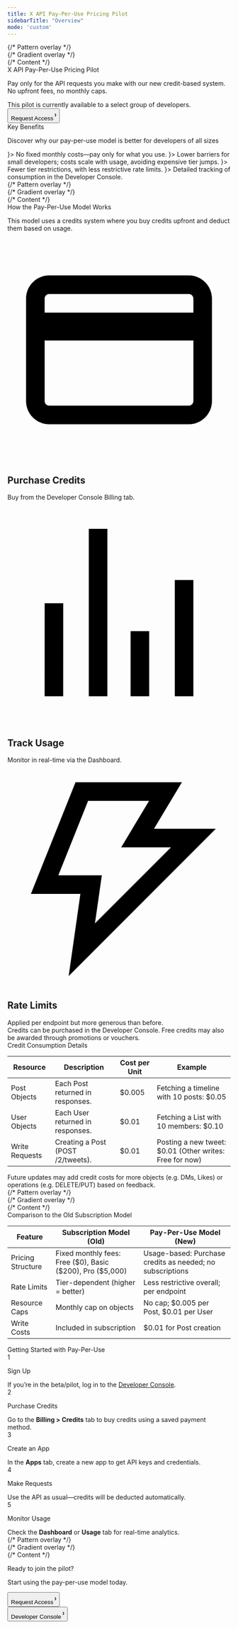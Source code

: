 ```yaml
---
title: X API Pay-Per-Use Pricing Pilot
sidebarTitle: "Overview"
mode: 'custom'
---
```



<div
  className="relative w-full flex items-center justify-center"
  style={{
    minHeight: '28rem',
    backgroundColor: 'black',
  }}
>
  {/* Pattern overlay */}
  <div 
    style={{
      position: 'absolute',
      top: 0,
      left: 0,
      right: 0,
      bottom: 0,
      backgroundImage: 'linear-gradient(to right, rgba(71,85,105,0.15) 1px, transparent 1px), linear-gradient(to bottom, rgba(71,85,105,0.15) 1px, transparent 1px)',
      backgroundSize: '40px 40px',
      maskImage: 'linear-gradient(to bottom, transparent 0%, black 10%, black 90%, transparent 100%)',
      WebkitMaskImage: 'linear-gradient(to bottom, transparent 0%, black 10%, black 90%, transparent 100%)',
      pointerEvents: 'none'
    }}
  />
  {/* Gradient overlay */}
  <div 
    style={{
      position: 'absolute',
      top: 0,
      left: 0,
      right: 0,
      bottom: 0,
      background: 'radial-gradient(circle at 50% 60%, rgba(236,72,153,0.15) 0%, rgba(168,85,247,0.05) 40%, transparent 70%)',
      pointerEvents: 'none'
    }}
  />
  {/* Content */}
  <div style={{ position: 'relative', textAlign: 'center', padding: '0 1rem', maxWidth: '56rem', zIndex: 1 }}>
    <div className="text-white font-branded text-hero">
      X API Pay-Per-Use Pricing Pilot
    </div>
    <p
      className="text-gray-300 text-center"
      style={{
        marginTop: '1rem',
        fontWeight: '400',
        fontSize: '16px',
        marginBottom: '1rem',
      }}
    >
      Pay only for the API requests you make with our new credit-based system. No upfront fees, no monthly caps.
    </p>
    <div className="flex items-center justify-center"
        style={{
            marginBottom: '1.25rem',
        }}>
      <Info>This pilot is currently available to a select group of developers.</Info>
    </div>
    <div className="flex items-center justify-center">
      <div className="not-prose group">
        <a href="/pilot-application" >
        <button className="flex items-center space-x-2.5 py-4 px-8 bg-primary-dark dark:bg-white text-lg text-white dark:text-gray-950 rounded-xl group-hover:opacity-[0.9] font-medium">
            <span>Request Access</span>
            <svg width="3" height="24" viewBox="0 -9 3 24" class="h-6 rotate-0 overflow-visible"><path d="M0 0L3 3L0 6" fill="none" stroke="currentColor" stroke-width="1.5" stroke-linecap="round"></path></svg>
        </button>
        </a>
    </div>
    </div>
  </div>
</div>

<div
  className="relative w-full flex flex-col items-center justify-center"
  style={{paddingTop: '6rem', paddingBottom: '6rem', maxWidth: '70rem', marginLeft: 'auto',
   marginRight: 'auto', paddingLeft: '1.25rem',
   paddingRight: '1.25rem', backgroundColor: 'black' }}
>
  <div
    className="text-gray-900 dark:text-gray-200 font-branded"
    style={{
     textAlign: 'center',
     fontSize: '24px',
     fontWeight: '400'
    }}
  >
    Key Benefits
  </div>
    <p
    className="text-white text-center"
    style={{
        marginTop: '1rem',
        fontWeight: '400',
        fontSize: '16px',
        marginBottom: '1rem',
    }}
    >
    Discover why our pay-per-use model is better for developers of all sizes
    </p>
    <Columns cols={2}>
        <Card title="Flexibility" icon={<svg viewBox="0 0 24 24" aria-hidden="true" className="w-6 h-6" style={{color: '#ffffff'}}><g><path d="M13.161 7.21V5.8h-2v1.446c-.304.056-.587.137-.847.243-.555.217-.984.533-1.287.95-.295.415-.442.905-.442 1.468 0 1.508.87 2.444 2.613 2.808l1.274.273c.477.096.81.217 1 .364.192.147.287.377.287.69 0 .32-.143.567-.43.74-.285.165-.658.247-1.117.247-.58 0-1.088-.134-1.521-.403-.425-.268-.771-.641-1.04-1.118l-1.69 1.287c.355.633.893 1.131 1.612 1.495.477.233 1.007.39 1.588.47v1.44h2v-1.452c.386-.06.737-.157 1.053-.289.58-.251 1.023-.602 1.326-1.053.312-.45.468-.975.468-1.573 0-.78-.212-1.386-.637-1.82-.416-.433-1.057-.745-1.924-.936l-1.378-.286c-.485-.113-.828-.247-1.027-.403-.2-.156-.3-.368-.3-.637 0-.268.122-.48.365-.637.251-.164.59-.247 1.014-.247.52 0 .997.117 1.43.351.433.234.78.564 1.04.988l1.456-1.339c-.355-.563-.862-.988-1.521-1.274-.418-.187-.873-.315-1.365-.383z" fill="currentColor"></path><path clipRule="evenodd" d="M23 12c0 6.075-4.925 11-11 11S1 18.075 1 12 5.925 1 12 1s11 4.925 11 11zm-2 0c0 4.97-4.03 9-9 9s-9-4.03-9-9 4.03-9 9-9 9 4.03 9 9z" fillRule="evenodd" fill="currentColor"></path></g></svg>}>
            No fixed monthly costs—pay only for what you use.
        </Card>
        <Card title="Accessibility" icon={<svg viewBox="0 0 24 24" aria-hidden="true" className="w-6 h-6" style={{color: '#ffffff'}}><g><path fill="currentColor" d="M5.73 12.02c-.03.04-.05.07-.08.1-1.26 1.6-2.04 3.63-2.42 5.88H.65l.1-1.09c.13-1.4.57-2.62 1.35-3.51.8-.91 1.89-1.4 3.15-1.4.16 0 .32.01.48.02zM23.35 18l-.1-1.09c-.13-1.4-.57-2.62-1.35-3.51-.8-.91-1.89-1.4-3.15-1.4-.16 0-.32.01-.48.02.08.1.16.2.24.31 1.17 1.56 1.9 3.51 2.26 5.67h2.58zM12 11c-1.94 0-3.59.86-4.78 2.36-1.26 1.59-2 3.86-2.22 6.56L4.92 21h14.16L19 19.92c-.21-2.62-.91-4.82-2.09-6.39C15.7 11.92 14.02 11 12 11zm0-8c-1.93 0-3.5 1.57-3.5 3.5S10.07 10 12 10s3.5-1.57 3.5-3.5S13.93 3 12 3zM5.25 5.5C3.73 5.5 2.5 6.73 2.5 8.25S3.73 11 5.25 11 8 9.77 8 8.25 6.77 5.5 5.25 5.5zm13.5 0C17.23 5.5 16 6.73 16 8.25S17.23 11 18.75 11s2.75-1.23 2.75-2.75-1.23-2.75-2.75-2.75z"></path></g></svg>}>
            Lower barriers for small developers; costs scale with usage, avoiding expensive tier jumps.
        </Card>
        <Card title="Expanded Access" icon={<svg viewBox="0 0 24 24" aria-hidden="true" className="w-6 h-6" style={{color: '#ffffff'}}><g><path fill="currentColor" d="M11.4 2.041c-1.14.14-2.202.673-3.01 1.514-.65.676-1.079 1.491-1.295 2.465-.058.259-.075.584-.093 1.713L6.98 9.126l-.26.091c-1.37.48-2.35 1.599-2.637 3.01C4.004 12.615 4 12.76 4 15.5s.004 2.885.083 3.273c.228 1.119.902 2.078 1.873 2.663.329.199.854.396 1.287.485.375.076.557.079 4.757.079s4.382-.003 4.757-.079c1.36-.278 2.436-1.166 2.947-2.433.075-.188.173-.516.217-.731.074-.367.079-.554.079-3.257s-.005-2.89-.079-3.257c-.293-1.437-1.284-2.563-2.676-3.039-.568-.195-.77-.204-4.638-.204H8.993l.016-1.27c.016-1.212.021-1.285.115-1.591.294-.956 1.063-1.724 2.015-2.014.416-.126 1.215-.142 1.614-.031.73.202 1.358.655 1.76 1.269.153.235.234.417.427.969.311.883 1.586.875 1.873-.013.087-.269.085-.351-.018-.716-.229-.82-.635-1.498-1.27-2.123-.753-.741-1.595-1.199-2.541-1.382-.402-.077-1.185-.105-1.584-.057m5.123 9.032c.689.18 1.272.787 1.418 1.476.085.399.085 5.503 0 5.902-.078.37-.231.64-.541.953-.281.286-.546.442-.908.536-.343.09-8.641.09-8.984 0-.685-.178-1.259-.746-1.435-1.417-.061-.236-.069-.546-.071-2.995-.002-3.045 0-3.076.263-3.514.281-.471.723-.813 1.212-.941.241-.063.625-.068 4.523-.068s4.282.005 4.523.068m-4.828 1.984c-.229.072-.439.242-.567.459l-.108.184v3.606l.121.197c.402.653 1.316.653 1.718 0l.121-.197V13.7l-.108-.184c-.244-.415-.722-.601-1.177-.459"></path></g></svg>}>
            Fewer tier restrictions, with less restrictive rate limits.
        </Card>
        <Card title="Transparency" icon={<svg viewBox="0 0 24 24" aria-hidden="true" className="w-6 h-6" style={{color: '#ffffff'}}><g><path fill="currentColor" d="M12 21c-7.605 0-10.804-8.296-10.937-8.648L.932 12l.131-.352C1.196 11.295 4.394 3 12 3s10.804 8.296 10.937 8.648l.131.352-.131.352C22.804 12.705 19.606 21 12 21zm-8.915-9c.658 1.467 3.5 7 8.915 7s8.257-5.533 8.915-7c-.658-1.467-3.5-7-8.915-7s-8.257 5.533-8.915 7zM12 16c-2.206 0-4-1.794-4-4s1.794-4 4-4 4 1.794 4 4-1.794 4-4 4zm0-6c-1.103 0-2 .897-2 2s.897 2 2 2 2-.897 2-2-.897-2-2-2z"></path></g></svg>}>
            Detailed tracking of consumption in the Developer Console.
        </Card>
    </Columns>
</div>

<div
  className="relative w-full flex flex-col items-center justify-center"
  style={{
    paddingTop: '6rem',
    paddingBottom: '6rem',
    marginLeft: 'auto',
    marginRight: 'auto',
    paddingLeft: '1.25rem',
    paddingRight: '1.25rem',
    minHeight: '28rem',
    backgroundColor: 'black',
  }}
>
  {/* Pattern overlay */}
  <div 
    style={{
      position: 'absolute',
      top: 0,
      left: 0,
      right: 0,
      bottom: 0,
      backgroundImage: 'radial-gradient(circle, rgba(71,85,105,0.15) 1px, transparent 1px)',
      backgroundSize: '50px 50px',
      maskImage: 'linear-gradient(to bottom, transparent 0%, black 10%, black 90%, transparent 100%)',
      WebkitMaskImage: 'linear-gradient(to bottom, transparent 0%, black 10%, black 90%, transparent 100%)',
      pointerEvents: 'none'
    }}
  />
  {/* Gradient overlay */}
  <div 
    style={{
      position: 'absolute',
      top: 0,
      left: 0,
      right: 0,
      bottom: 0,
      background: 'radial-gradient(circle at 25% 40%, rgba(236,72,153,0.08) 0%, rgba(168,85,247,0.02) 50%, transparent 100%), radial-gradient(circle at 75% 60%, rgba(168,85,247,0.08) 0%, rgba(236,72,153,0.02) 50%, transparent 100%)',
      pointerEvents: 'none'
    }}
  />
  {/* Content */}
  <div style={{ position: 'relative', maxWidth: '70rem', zIndex: 1 }}>
    <div
      className="text-gray-900 dark:text-gray-200 font-branded"
      style={{
        textAlign: 'center',
        fontSize: '24px',
        fontWeight: '400'
      }}
    >
      How the Pay-Per-Use Model Works
    </div>
    <p
      className="text-white text-center"
      style={{
        marginTop: '1rem',
        fontWeight: '400',
        fontSize: '16px',
        marginBottom: '1rem',
      }}
    >
      This model uses a credits system where you buy credits upfront and deduct them based on usage.
    </p>
    <Columns cols={3}>
    <div class="card block font-normal group relative my-2 ring-2 ring-transparent rounded-2xl bg-transparent dark:bg-background-transparent border-none dark:border-none overflow-hidden w-full">
  <div class="px-6 py-5 relative flex items-center gap-x-3" data-component-part="card-content-container">
    <div class="h-10 w-10 flex items-center justify-center text-gray-800 fill-gray-800 dark:text-gray-100 dark:fill-gray-100" style={{backgroundColor: '#ffffff', borderRadius: '0.5rem'}} data-component-part="card-icon">
      <svg viewBox="0 0 24 24" aria-hidden="true" class="w-6 h-6">
        <g>
          <path d="M19.502 4h-15c-1.381 0-2.5 1.12-2.5 2.5v11c0 1.38 1.119 2.5 2.5 2.5h15c1.381 0 2.5-1.12 2.5-2.5v-11c0-1.38-1.119-2.5-2.5-2.5zm.5 13.5c0 .28-.224.5-.5.5h-15c-.276 0-.5-.22-.5-.5V11h16v6.5zm0-9.5h-16V6.5c0-.28.224-.5.5-.5h15c.276 0 .5.22.5.5V8z"></path>
        </g>
      </svg>
    </div>
    <div>
      <h2 class="not-prose font-semibold text-base text-gray-800 dark:text-white" contenteditable="false" data-component-part="card-title">Purchase Credits</h2>
      <div class="prose font-normal text-sm text-gray-600 dark:text-gray-400 leading-6 mt-0" data-component-part="card-content">
        <span data-as="p">Buy from the Developer Console Billing tab.</span>
      </div>
    </div>
  </div>
</div>

<div class="card block font-normal group relative my-2 ring-2 ring-transparent rounded-2xl bg-transparent dark:bg-background-transparent border-none dark:border-none overflow-hidden w-full">
  <div class="px-6 py-5 relative flex items-center gap-x-3" data-component-part="card-content-container">
    <div class="h-10 w-10 flex items-center justify-center text-gray-800 fill-gray-800 dark:text-gray-100 dark:fill-gray-100" style={{backgroundColor: '#ffffff', borderRadius: '0.5rem'}} data-component-part="card-icon">
      <div class="flex items-center justify-center">
        <svg viewBox="0 0 24 24" aria-hidden="true" class="w-6 h-6">
          <g>
            <path d="M8.75 21V3h2v18h-2zM18 21V8.5h2V21h-2zM4 21l.004-10h2L6 21H4zm9.248 0v-7h2v7h-2z"></path>
          </g>
        </svg>
      </div>
    </div>
    <div>
      <h2 class="not-prose font-semibold text-base text-gray-800 dark:text-white" contenteditable="false" data-component-part="card-title">Track Usage</h2>
      <div class="prose font-normal text-sm text-gray-600 dark:text-gray-400 leading-6 mt-0" data-component-part="card-content">
        <span data-as="p">Monitor in real-time via the Dashboard.</span>
      </div>
    </div>
  </div>
</div>

<div class="card block font-normal group relative my-2 ring-2 ring-transparent rounded-2xl bg-transparent dark:bg-background-transparent border-none dark:border-none overflow-hidden w-full">
  <div class="px-6 py-5 relative flex items-center gap-x-3" data-component-part="card-content-container">
    <div class="h-10 w-10 flex items-center justify-center text-gray-800 fill-gray-800 dark:text-gray-100 dark:fill-gray-100" style={{backgroundColor: '#ffffff', borderRadius: '0.5rem'}} data-component-part="card-icon">
      <svg viewBox="0 0 24 24" aria-hidden="true" class="w-6 h-6">
        <g>
          <path d="M7.323 2h11.443l-3 5h6.648L6.586 22.83 7.847 14H2.523l4.8-12zm1.354 2l-3.2 8h4.676l-.739 5.17L17.586 9h-5.352l3-5H8.677z"></path>
        </g>
      </svg>
    </div>
    <div>
      <h2 class="not-prose font-semibold text-base text-gray-800 dark:text-white" contenteditable="false" data-component-part="card-title">Rate Limits</h2>
      <div class="prose font-normal text-sm text-gray-600 dark:text-gray-400 leading-6 mt-0" data-component-part="card-content">
        <span data-as="p">Applied per endpoint but more generous than before.</span>
      </div>
    </div>
  </div>
</div>
    </Columns>
    <div className="flex items-center justify-center">
      <Info>Credits can be purchased in the Developer Console. Free credits may also be awarded through promotions or vouchers.</Info>
    </div>
  </div>
</div>

<div
  className="relative w-full flex flex-col items-center justify-center"
  style={{paddingTop: '6rem', paddingBottom: '6rem', maxWidth: '70rem', marginLeft: 'auto',
   marginRight: 'auto', paddingLeft: '1.25rem',
   paddingRight: '1.25rem', backgroundColor: 'black' }}
>
<div style={{maxWidth: '70rem'}}>
  <div
    className="text-gray-900 dark:text-gray-200 font-branded"
    style={{
     textAlign: 'center',
     fontSize: '24px',
     fontWeight: '400'
    }}
  >
    Credit Consumption Details
  </div>
<div 
  className="rounded-lg overflow-hidden border border-zinc-500/20"
  style={{ marginTop: '1rem' }}
>
  <table className="w-full text-left text-white" style={{maxWidth: '70rem'}}>
    <thead className="bg-zinc-500/10 backdrop-blur-md border-b border-gray-500">
      <tr>
        <th className="p-4 font-semibold text-white">Resource</th>
        <th className="p-4 font-semibold text-white">Description</th>
        <th className="p-4 font-semibold text-white">Cost per Unit</th>
        <th className="p-4 font-semibold text-white">Example</th>
      </tr>
    </thead>
    <tbody>
      <tr className="hover:bg-gray-900/50 transition-colors">
        <td className="p-4 border-b border-gray-500">
          <span className="font-bold text-white">Post Objects</span>
        </td>
        <td className="p-4 border-b border-gray-500">
          Each Post returned in responses.
        </td>
        <td className="p-4 border-b border-gray-500">&dollar;0.005</td>
        <td className="p-4 border-b border-gray-500">
          Fetching a timeline with 10 posts: &dollar;0.05
        </td>
      </tr>
      <tr className="hover:bg-gray-900/50 transition-colors">
        <td className="p-4 border-b border-gray-500">
          <span className="font-bold text-white">User Objects</span>
        </td>
        <td className="p-4 border-b border-gray-500">
          Each User returned in responses.
        </td>
        <td className="p-4 border-b border-gray-500">&dollar;0.01</td>
        <td className="p-4 border-b border-gray-500">
          Fetching a List with 10 members: &dollar;0.10
        </td>
      </tr>
      <tr className="hover:bg-gray-900/50 transition-colors">
        <td className="p-4 border-b border-gray-500">
          <span className="font-bold text-white">Write Requests</span>
        </td>
        <td className="p-4 border-b border-gray-500">
          Creating a Post (POST /2/tweets).
        </td>
        <td className="p-4 border-b border-gray-500">&dollar;0.01</td>
        <td className="p-4 border-b border-gray-500">
          Posting a new tweet: &dollar;0.01 (Other writes: Free for now)
        </td>
      </tr>
    </tbody>
  </table>
  </div>
</div>

<div className="flex items-center justify-center">
  <Info> Future updates may add credit costs for more objects (e.g. DMs, Likes) or operations (e.g. DELETE/PUT) based on feedback.</Info>
</div>
</div>

<div
  className="relative w-full flex flex-col items-center justify-center"
  style={{
    paddingTop: '6rem',
    paddingBottom: '6rem',
    marginLeft: 'auto',
    marginRight: 'auto',
    paddingLeft: '1.25rem',
    paddingRight: '1.25rem',
    minHeight: '28rem',
    backgroundColor: 'black',
  }}
>
  {/* Pattern overlay */}
  <div 
    style={{
      position: 'absolute',
      top: 0,
      left: 0,
      right: 0,
      bottom: 0,
      backgroundImage: 'radial-gradient(circle, rgba(71,85,105,0.15) 1px, transparent 1px)',
      backgroundSize: '50px 50px',
      maskImage: 'linear-gradient(to bottom, transparent 0%, black 10%, black 90%, transparent 100%)',
      WebkitMaskImage: 'linear-gradient(to bottom, transparent 0%, black 10%, black 90%, transparent 100%)',
      pointerEvents: 'none'
    }}
  />
  {/* Gradient overlay */}
  <div 
    style={{
      position: 'absolute',
      top: 0,
      left: 0,
      right: 0,
      bottom: 0,
      background: 'radial-gradient(circle at 25% 40%, rgba(236,72,153,0.08) 0%, rgba(168,85,247,0.02) 50%, transparent 100%), radial-gradient(circle at 75% 60%, rgba(168,85,247,0.08) 0%, rgba(236,72,153,0.02) 50%, transparent 100%)',
      pointerEvents: 'none'
    }}
  />
  {/* Content */}
  <div style={{ position: 'relative', maxWidth: '70rem', zIndex: 1 }}>
    <div
      className="text-gray-900 dark:text-gray-200 font-branded"
      style={{
        textAlign: 'center',
        fontSize: '24px',
        fontWeight: '400'
      }}
    >
      Comparison to the Old Subscription Model
    </div>

<div 
  className="rounded-lg overflow-hidden border border-zinc-500/20"
  style={{ marginTop: '1rem' }}
>
  <table className="w-full text-left border-collapse text-white" style={{maxWidth: '70rem'}}>
    <thead className="bg-zinc-500/10 backdrop-blur-md border-b border-gray-500">
      <tr>
        <th className="p-4 font-semibold text-white">Feature</th>
        <th className="p-4 font-semibold text-white">Subscription Model (Old)</th>
        <th className="p-4 font-semibold text-white">Pay-Per-Use Model (New)</th>
      </tr>
    </thead>
    <tbody>
      <tr className="hover:bg-gray-900/50 transition-colors">
        <td className="p-4 border-b border-gray-500">
          <span className="font-bold text-white">Pricing Structure</span>
        </td>
        <td className="p-4 border-b border-gray-500">
          Fixed monthly fees: Free (&dollar;0), Basic (&dollar;200), Pro (&dollar;5,000)
        </td>
        <td className="p-4 border-b border-gray-500">
          Usage-based: Purchase credits as needed; no subscriptions
        </td>
      </tr>
      <tr className="hover:bg-gray-900/50 transition-colors">
        <td className="p-4 border-b border-gray-500">
          <span className="font-bold text-white">Rate Limits</span>
        </td>
        <td className="p-4 border-b border-gray-500">
          Tier-dependent (higher = better)
        </td>
        <td className="p-4 border-b border-gray-500">
          Less restrictive overall; per endpoint
        </td>
      </tr>
      <tr className="hover:bg-gray-900/50 transition-colors">
        <td className="p-4 border-b border-gray-500">
          <span className="font-bold text-white">Resource Caps</span>
        </td>
        <td className="p-4 border-b border-gray-500">
          Monthly cap on objects
        </td>
        <td className="p-4 border-b border-gray-500">
          No cap; &dollar;0.005 per Post, &dollar;0.01 per User
        </td>
      </tr>
      <tr className="hover:bg-gray-900/50 transition-colors">
        <td className="p-4 border-b border-gray-500">
          <span className="font-bold text-white">Write Costs</span>
        </td>
        <td className="p-4 border-b border-gray-500">
          Included in subscription
        </td>
        <td className="p-4 border-b border-gray-500">
          &dollar;0.01 for Post creation
        </td>
      </tr>
    </tbody>
  </table>
</div>  </div>
</div>

<div
  className="relative w-full flex flex-col items-center justify-center"
  style={{paddingTop: '6rem', paddingBottom: '6rem', maxWidth: '70rem', marginLeft: 'auto',
   marginRight: 'auto', paddingLeft: '1.25rem',
   paddingRight: '1.25rem', backgroundColor: 'black' }}
>
  <div
    className="text-gray-900 dark:text-gray-200 font-branded"
    style={{
     textAlign: 'center',
     fontSize: '24px',
     fontWeight: '400'
    }}
  >
    Getting Started with Pay-Per-Use
  </div>
<div className="flex flex-row flex-wrap gap-4" style={{ marginTop: '6rem', marginBottom: '6rem', maxWidth: '70rem', marginLeft: 'auto', marginRight: 'auto', paddingLeft: '1.25rem', paddingRight: '1.25rem' }}>
  <div role="list" className="steps flex flex-row gap-6">
    <div role="listitem" className="step flex items-start">
      <div className="shrink-0 py-2" data-component-part="step-number">
        <div className="size-7 rounded-full bg-gray-50 dark:bg-white/10 text-xs text-gray-900 dark:text-gray-50 font-semibold flex items-center justify-center">1</div>
      </div>
      <div className="pl-4 pr-2">
        <p className="mt-2 font-semibold prose dark:prose-invert text-gray-900 dark:text-gray-200" data-component-part="step-title">Sign Up</p>
        <div data-component-part="step-content">If you’re in the beta/pilot, log in to the <a href="https://console.x.com" target="_blank" rel="noreferrer" className="link">Developer Console</a>.</div>
      </div>
    </div>
    <div role="listitem" className="step flex items-start">
      <div className="shrink-0 py-2" data-component-part="step-number">
        <div className="size-7 rounded-full bg-gray-50 dark:bg-white/10 text-xs text-gray-900 dark:text-gray-50 font-semibold flex items-center justify-center">2</div>
      </div>
      <div className="pl-4 pr-2">
        <p className="mt-2 font-semibold prose dark:prose-invert text-gray-900 dark:text-gray-200" data-component-part="step-title">Purchase Credits</p>
        <div data-component-part="step-content">Go to the <strong>Billing > Credits</strong> tab to buy credits using a saved payment method.</div>
      </div>
    </div>
    <div role="listitem" className="step flex items-start">
      <div className="shrink-0 py-2" data-component-part="step-number">
        <div className="size-7 rounded-full bg-gray-50 dark:bg-white/10 text-xs text-gray-900 dark:text-gray-50 font-semibold flex items-center justify-center">3</div>
      </div>
      <div className="pl-4 pr-2">
        <p className="mt-2 font-semibold prose dark:prose-invert text-gray-900 dark:text-gray-200" data-component-part="step-title">Create an App</p>
        <div data-component-part="step-content">In the <strong>Apps</strong> tab, create a new app to get API keys and credentials.</div>
      </div>
    </div>
    <div role="listitem" className="step flex items-start">
      <div className="shrink-0 py-2" data-component-part="step-number">
        <div className="size-7 rounded-full bg-gray-50 dark:bg-white/10 text-xs text-gray-900 dark:text-gray-50 font-semibold flex items-center justify-center">4</div>
      </div>
      <div className="pl-4 pr-2">
        <p className="mt-2 font-semibold prose dark:prose-invert text-gray-900 dark:text-gray-200" data-component-part="step-title">Make Requests</p>
        <div data-component-part="step-content">Use the API as usual—credits will be deducted automatically.</div>
      </div>
    </div>
    <div role="listitem" className="step flex items-start">
      <div className="shrink-0 py-2" data-component-part="step-number">
        <div className="size-7 rounded-full bg-gray-50 dark:bg-white/10 text-xs text-gray-900 dark:text-gray-50 font-semibold flex items-center justify-center">5</div>
      </div>
      <div className="pl-4 pr-2">
        <p className="mt-2 font-semibold prose dark:prose-invert text-gray-900 dark:text-gray-200" data-component-part="step-title">Monitor Usage</p>
        <div data-component-part="step-content">Check the <strong>Dashboard</strong> or <strong>Usage</strong> tab for real-time analytics.</div>
      </div>
    </div>
  </div>
</div>
</div>

<div
  className="relative w-full flex items-center justify-between"
  style={{
    marginTop: '3rem',
    height: '14rem',
    backgroundColor: 'black',
    paddingLeft: '8rem',
    paddingRight: '8rem'
  }}
>
  {/* Pattern overlay */}
  <div 
    style={{
      position: 'absolute',
      top: 0,
      left: 0,
      right: 0,
      bottom: 0,
      backgroundImage: 'linear-gradient(to right, rgba(71,85,105,0.15) 1px, transparent 1px), linear-gradient(to bottom, rgba(71,85,105,0.15) 1px, transparent 1px)',
      backgroundSize: '40px 40px',
      maskImage: 'linear-gradient(to bottom, transparent 0%, black 10%, black 90%, transparent 100%)',
      WebkitMaskImage: 'linear-gradient(to bottom, transparent 0%, black 10%, black 90%, transparent 100%)',
      pointerEvents: 'none'
    }}
  />
  {/* Gradient overlay */}
  <div 
    style={{
      position: 'absolute',
      top: 0,
      left: 0,
      right: 0,
      bottom: 0,
      background: 'radial-gradient(circle at 50% 50%, rgba(236,72,153,0.10) 0%, rgba(168,85,247,0.033) 40%, transparent 100%)',
      pointerEvents: 'none'
    }}
  />
  {/* Content */}
  <div style={{ position: 'relative', zIndex: 1 }} className="flex flex-col text-gray-900 text-3xl dark:text-gray-200 font-branded">
    <p>Ready to join the pilot?</p>
    <p>Start using the pay-per-use model today.</p>
  </div>
  <div style={{ position: 'relative', zIndex: 1 }} className="flex flex-row gap-6 items-center">
    <div className="not-prose group">
      <a href="/pilot-application" >
        <button className="flex items-center space-x-2.5 py-4 px-8 bg-primary-dark dark:bg-white text-lg text-white dark:text-gray-950 rounded-xl group-hover:opacity-[0.9] font-medium">
          <span>Request Access</span>
          <svg width="3" height="24" viewBox="0 -9 3 24" class="h-6 rotate-0 overflow-visible"><path d="M0 0L3 3L0 6" fill="none" stroke="currentColor" stroke-width="1.5" stroke-linecap="round"></path></svg>
        </button>
      </a>
    </div>
    <div className="not-prose group">
      <a href="https://console.x.com" >
        <button className="flex items-center space-x-2.5 py-4 px-8 bg-zinc-900/90 text-lg text-white rounded-xl group-hover:opacity-[0.9] font-medium">
          <span>Developer Console</span>
          <svg width="3" height="24" viewBox="0 -9 3 24" class="h-6 rotate-0 overflow-visible"><path d="M0 0L3 3L0 6" fill="none" stroke="currentColor" stroke-width="1.5" stroke-linecap="round"></path></svg>
        </button>
      </a>
    </div>
  </div>
</div>